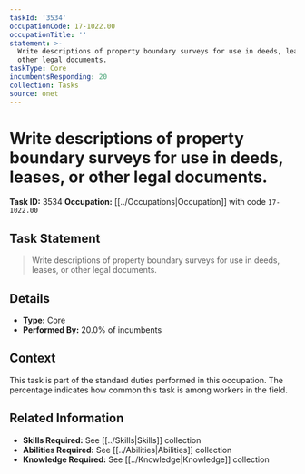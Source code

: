 ```yaml
---
taskId: '3534'
occupationCode: 17-1022.00
occupationTitle: ''
statement: >-
  Write descriptions of property boundary surveys for use in deeds, leases, or
  other legal documents.
taskType: Core
incumbentsResponding: 20
collection: Tasks
source: onet
---
```

# Write descriptions of property boundary surveys for use in deeds, leases, or other legal documents.

**Task ID:** 3534
**Occupation:** [[../Occupations|Occupation]] with code `17-1022.00`

## Task Statement

> Write descriptions of property boundary surveys for use in deeds, leases, or other legal documents.

## Details

- **Type:** Core
- **Performed By:** 20.0% of incumbents

## Context

This task is part of the standard duties performed in this occupation. The percentage indicates how common this task is among workers in the field.

## Related Information

- **Skills Required:** See [[../Skills|Skills]] collection
- **Abilities Required:** See [[../Abilities|Abilities]] collection
- **Knowledge Required:** See [[../Knowledge|Knowledge]] collection
